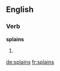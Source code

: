 ==English==

===Verb===
'''splains'''

# {{en-third-person singular of|splain}}

[[de:splains]]
[[fr:splains]]